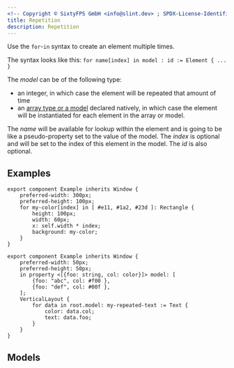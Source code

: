 ```yaml
---
<!-- Copyright © SixtyFPS GmbH <info@slint.dev> ; SPDX-License-Identifier: MIT -->
title: Repetition
description: Repetition
---
```


Use the `for`-`in` syntax to create an element multiple times.

The syntax looks like this: `for name[index] in model : id := Element { ... }`

The _model_ can be of the following type:

-   an integer, in which case the element will be repeated that amount of time
-   an [array type or a model](#models) declared natively, in which case the element will be instantiated for each element in the array or model.

The _name_ will be available for lookup within the element and is going to be like a pseudo-property set to the
value of the model. The _index_ is optional and will be set to the index of this element in the model.
The _id_ is also optional.

## Examples

```slint
export component Example inherits Window {
    preferred-width: 300px;
    preferred-height: 100px;
    for my-color[index] in [ #e11, #1a2, #23d ]: Rectangle {
        height: 100px;
        width: 60px;
        x: self.width * index;
        background: my-color;
    }
}
```

```slint
export component Example inherits Window {
    preferred-width: 50px;
    preferred-height: 50px;
    in property <[{foo: string, col: color}]> model: [
        {foo: "abc", col: #f00 },
        {foo: "def", col: #00f },
    ];
    VerticalLayout {
        for data in root.model: my-repeated-text := Text {
            color: data.col;
            text: data.foo;
        }
    }
}
```

## Models
